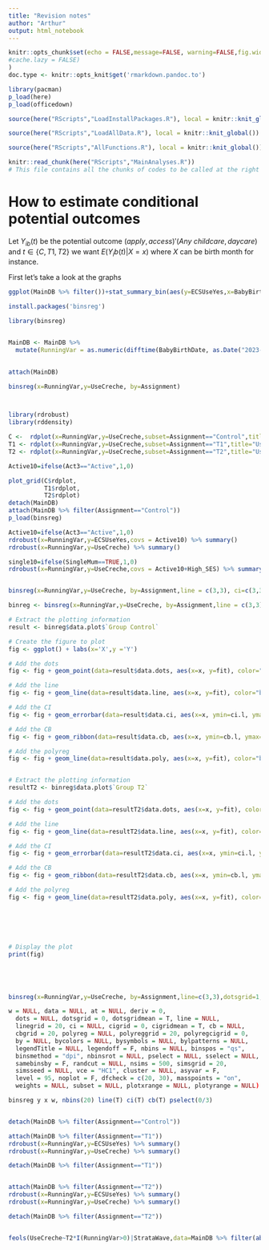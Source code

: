 ```yaml
---
title: "Revision notes"
author: "Arthur"
output: html_notebook
---
```





```r
knitr::opts_chunk$set(echo = FALSE,message=FALSE, warning=FALSE,fig.width = 8,fig.height = 5,fig.pos = "H" #, 
#cache.lazy = FALSE)
)
doc.type <- knitr::opts_knit$get('rmarkdown.pandoc.to')

library(pacman)
p_load(here)
p_load(officedown)

```



```r
source(here("RScripts","LoadInstallPackages.R"), local = knitr::knit_global())
```

```r
source(here("RScripts","LoadAllData.R"), local = knitr::knit_global())
```

```r
source(here("RScripts","AllFunctions.R"), local = knitr::knit_global())
```


```r
knitr::read_chunk(here("RScripts","MainAnalyses.R"))
# This file contains all the chunks of codes to be called at the right place in the Rmarkdown document
```



# How to estimate conditional potential outcomes

Let $Y_{ib}(t)$ be the potential outcome $(apply, access)'(Any~childcare, daycare)$  and $t \in \{C,T1,T2 \}$
we want $E(Y_ib(t)|X=x)$ where $X$ can be birth month for instance.

First let's take a look at the graphs


```r
ggplot(MainDB %>% filter())+stat_summary_bin(aes(y=ECSUseYes,x=BabyBirthDate,color=Assignment),bins = 20)+geom_density(aes(x=BabyBirthDate,fill=Assignment,y=..density..*100),alpha=.2)

install.packages('binsreg')

library(binsreg)


MainDB <- MainDB %>%
  mutate(RunningVar = as.numeric(difftime(BabyBirthDate, as.Date("2023-01-01"), units = "days")))
  

attach(MainDB)

binsreg(x=RunningVar,y=UseCreche, by=Assignment) 



library(rdrobust)
library(rddensity)

C <-  rdplot(x=RunningVar,y=UseCreche,subset=Assignment=="Control",title="Use Daycare, Control",kernel = "uniform",support=c(-100,100),ci=T,binselect = "qs")
T1 <- rdplot(x=RunningVar,y=UseCreche,subset=Assignment=="T1",title="Use Daycare, T1",kernel = "uniform",support=c(-100,100),binselect="qs",p=3)
T2 <- rdplot(x=RunningVar,y=UseCreche,subset=Assignment=="T2",title="Use Daycare, T2",kernel = "uniform",support=c(-100,100))

Active10=ifelse(Act3=="Active",1,0)

plot_grid(C$rdplot,
          T1$rdplot,
          T2$rdplot)
detach(MainDB)
attach(MainDB %>% filter(Assignment=="Control"))
p_load(binsreg)

Active10=ifelse(Act3=="Active",1,0)
rdrobust(x=RunningVar,y=ECSUseYes,covs = Active10) %>% summary()
rdrobust(x=RunningVar,y=UseCreche) %>% summary()

single10=ifelse(SingleMum==TRUE,1,0)
rdrobust(x=RunningVar,y=UseCreche,covs = Active10+High_SES) %>% summary()


binsreg(x=RunningVar,y=UseCreche, by=Assignment,line = c(3,3), ci=c(3,3), cb=c(3,3), polyreg=4) 

binreg <- binsreg(x=RunningVar,y=UseCreche, by=Assignment,line = c(3,3), ci=c(3,3), cb=c(3,3), polyreg=4) 

# Extract the plotting information
result <- binreg$data.plot$`Group Control`

# Create the figure to plot
fig <- ggplot() + labs(x='X',y ='Y')

# Add the dots
fig <- fig + geom_point(data=result$data.dots, aes(x=x, y=fit), color="blue", size=2, shape='o')

# Add the line
fig <- fig + geom_line(data=result$data.line, aes(x=x, y=fit), color="blue", size=0.5)

# Add the CI
fig <- fig + geom_errorbar(data=result$data.ci, aes(x=x, ymin=ci.l, ymax=ci.r), color="blue", size=0.5, width = 0.02, linetype='solid')

# Add the CB
fig <- fig + geom_ribbon(data=result$data.cb, aes(x=x, ymin=cb.l, ymax=cb.r), fill="blue", alpha=0.2)

# Add the polyreg
fig <- fig + geom_line(data=result$data.poly, aes(x=x, y=fit), color="blue", size=0.5)


# Extract the plotting information
resultT2 <- binreg$data.plot$`Group T2`

# Add the dots
fig <- fig + geom_point(data=resultT2$data.dots, aes(x=x, y=fit), color="red", size=2, shape='o')

# Add the line
fig <- fig + geom_line(data=resultT2$data.line, aes(x=x, y=fit), color="red", size=0.5)

# Add the CI
fig <- fig + geom_errorbar(data=resultT2$data.ci, aes(x=x, ymin=ci.l, ymax=ci.r), color="red", size=0.5, width = 0.02, linetype='solid')

# Add the CB
fig <- fig + geom_ribbon(data=resultT2$data.cb, aes(x=x, ymin=cb.l, ymax=cb.r), fill="red", alpha=0.2)

# Add the polyreg
fig <- fig + geom_line(data=resultT2$data.poly, aes(x=x, y=fit), color="red", size=0.5)






# Display the plot
print(fig)





binsreg(x=RunningVar,y=UseCreche, by=Assignment,line=c(3,3),dotsgrid=1, dotsgridmean=F, nbins=10, samebinsby=T)

w = NULL, data = NULL, at = NULL, deriv = 0,
  dots = NULL, dotsgrid = 0, dotsgridmean = T, line = NULL,
  linegrid = 20, ci = NULL, cigrid = 0, cigridmean = T, cb = NULL,
  cbgrid = 20, polyreg = NULL, polyreggrid = 20, polyregcigrid = 0,
  by = NULL, bycolors = NULL, bysymbols = NULL, bylpatterns = NULL,
  legendTitle = NULL, legendoff = F, nbins = NULL, binspos = "qs",
  binsmethod = "dpi", nbinsrot = NULL, pselect = NULL, sselect = NULL,
  samebinsby = F, randcut = NULL, nsims = 500, simsgrid = 20,
  simsseed = NULL, vce = "HC1", cluster = NULL, asyvar = F,
  level = 95, noplot = F, dfcheck = c(20, 30), masspoints = "on",
  weights = NULL, subset = NULL, plotxrange = NULL, plotyrange = NULL)

binsreg y x w, nbins(20) line(T) ci(T) cb(T) pselect(0/3)


detach(MainDB %>% filter(Assignment=="Control"))

attach(MainDB %>% filter(Assignment=="T1"))
rdrobust(x=RunningVar,y=ECSUseYes) %>% summary()
rdrobust(x=RunningVar,y=UseCreche) %>% summary()

detach(MainDB %>% filter(Assignment=="T1"))


attach(MainDB %>% filter(Assignment=="T2"))
rdrobust(x=RunningVar,y=ECSUseYes) %>% summary()
rdrobust(x=RunningVar,y=UseCreche) %>% summary()

detach(MainDB %>% filter(Assignment=="T2"))


feols(UseCreche~T2*I(RunningVar>0)|StrataWave,data=MainDB %>% filter(abs(RunningVar)<=30 & Assignment!="T1")) %>% etable()





```




